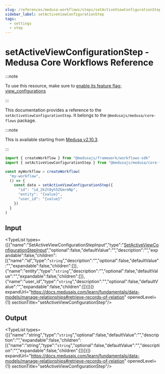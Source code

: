 ```yaml
---
slug: /references/medusa-workflows/steps/setActiveViewConfigurationStep
sidebar_label: setActiveViewConfigurationStep
tags:
  - settings
  - step
---
```



# setActiveViewConfigurationStep - Medusa Core Workflows Reference

:::note

To use this resource, make sure to [enable its feature flag: view_configurations](https://docs.medusajs.com/development/feature-flags/toggle)

:::

This documentation provides a reference to the `setActiveViewConfigurationStep`. It belongs to the `@medusajs/medusa/core-flows` package.

:::note

This is available starting from [Medusa v2.10.3](https://github.com/medusajs/medusa/releases/tag/v2.10.3).

:::

```ts title="src/workflows/my-workflow.ts"
import { createWorkflow } from "@medusajs/framework/workflows-sdk"
import { setActiveViewConfigurationStep } from "@medusajs/medusa/core-flows"

const myWorkflow = createWorkflow(
  "my-workflow",
  () => {
    const data = setActiveViewConfigurationStep({
      "id": "id_2k2t0yh5ZGmrmNp",
      "entity": "{value}",
      "user_id": "{value}"
    })
  }
)
```
  

## Input

<TypeList types={[{"name":"SetActiveViewConfigurationStepInput","type":"[SetActiveViewConfigurationStepInput](../../../../types/core_flows.SetActiveViewConfigurationStepInput/page.mdx)","optional":false,"defaultValue":"","description":"","expandable":false,"children":[{"name":"id","type":"`string`","description":"","optional":false,"defaultValue":"","expandable":false,"children":[]},{"name":"entity","type":"`string`","description":"","optional":false,"defaultValue":"","expandable":false,"children":[]},{"name":"user_id","type":"`string`","description":"","optional":false,"defaultValue":"","expandable":false,"children":[]}]}]} expandUrl="https://docs.medusajs.com/learn/fundamentals/data-models/manage-relationships#retrieve-records-of-relation" openedLevel={1} sectionTitle="setActiveViewConfigurationStep"/>

## Output

<TypeList types={[{"name":"string","type":"`string`","optional":false,"defaultValue":"","description":"","expandable":false,"children":[{"name":"string","type":"`string`","optional":false,"defaultValue":"","description":"","expandable":false,"children":[]}]}]} expandUrl="https://docs.medusajs.com/learn/fundamentals/data-models/manage-relationships#retrieve-records-of-relation" openedLevel={1} sectionTitle="setActiveViewConfigurationStep"/>
